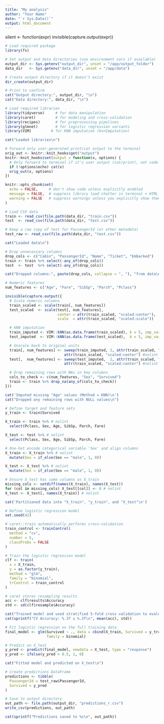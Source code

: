 ```yaml
---
title: "My analysis"
author: "Your Name"
date: "`r Sys.Date()`"
output: html_document
---
```

silent <- function(expr) invisible(capture.output(expr))

```r
# Load required package
library(fs)

# Set output and data directories (use environment vars if available)
output_dir <- Sys.getenv("output_dir", unset = "/app/output_folder")
data_dir   <- Sys.getenv("data_dir", unset = "/app/data")

# Create output directory if it doesn't exist
dir_create(output_dir)

# Print to confirm
cat("Output directory:", output_dir, "\n")
cat("Data directory:", data_dir, "\n")
```

```r
# Load required libraries
library(tidyverse)     # for data manipulation
library(caret)         # for modeling and cross-validation
library(recipes)       # for preprocessing pipelines
library(glmnet)        # for logistic regression variants
library(VIM)         # for KNN imputation (knnImputation)

cat("Loaded libraries\n")
```

```r
# Forward only user-generated print/cat output to the terminal
orig_out <- knitr::knit_hooks$get("output")
knitr::knit_hooks$set(output = function(x, options) {
  # Only forward to terminal if it's user output (cat/print), not code
  if (!options$echo) cat(x)
  orig_out(x, options)
})

knitr::opts_chunk$set(
  echo = FALSE,     # don't show code unless explicitly enabled
  message = FALSE,  # suppress library load chatter in terminal + HTML
  warning = FALSE   # suppress warnings unless you explicitly show them
)
```

```r
# Load CSV data
train <- read_csv(file.path(data_dir, "train.csv"))
test  <- read_csv(file.path(data_dir, "test.csv"))

# Keep a raw copy of test for PassengerId (or other metadata)
test_raw <- read_csv(file.path(data_dir, "test.csv"))

cat("Loaded data\n")
```

```r
# Drop unnecessary columns
drop_cols <- c("Cabin", "PassengerId", "Name", "Ticket", "Embarked")
train <- train %>% select(-any_of(drop_cols))
test  <- test  %>% select(-any_of(drop_cols))

cat("Dropped columns:", paste(drop_cols, collapse = ", "), "from data\n")

# Numeric features
num_features <- c("Age", "Fare", "SibSp", "Parch", "Pclass")

invisible(capture.output({
  # Scale numeric columns
  train_scaled <- scale(train[, num_features])
  test_scaled  <- scale(test[, num_features],
                        center = attr(train_scaled, "scaled:center"),
                        scale  = attr(train_scaled, "scaled:scale"))

  # KNN imputation
  train_imputed <- VIM::kNN(as.data.frame(train_scaled), k = 5, imp_var = FALSE)
  test_imputed  <- VIM::kNN(as.data.frame(test_scaled),  k = 5, imp_var = FALSE)

  # Unscale back to original units
  train[, num_features] <- sweep(train_imputed, 2, attr(train_scaled, "scaled:scale"), `*`) + #nolint
                           attr(train_scaled, "scaled:center") #nolint
  test[,  num_features] <- sweep(test_imputed,  2, attr(train_scaled, "scaled:scale"), `*`) + #nolint
                           attr(train_scaled, "scaled:center") #nolint

  # Drop remaining rows with NAs in key columns
  cols_to_check <- c(num_features, "Sex", "Survived")
  train <- train %>% drop_na(any_of(cols_to_check))
}))

cat('Imputed missing "Age" values (Method = KNN)\n')
cat("Dropped any remaining rows with NULL values\n")
```

```r
# Define target and feature sets
y_train <- train$Survived

X_train <- train %>% # nolint
  select(Pclass, Sex, Age, SibSp, Parch, Fare)

X_test <- test %>% # nolint
  select(Pclass, Sex, Age, SibSp, Parch, Fare)

# One-hot encode categorical variable 'Sex' and align columns
X_train <- X_train %>% # nolint
  mutate(Sex = if_else(Sex == "male", 1, 0))

X_test <- X_test %>% # nolint
  mutate(Sex = if_else(Sex == "male", 1, 0))

# Ensure X_test has same columns as X_train
missing_cols <- setdiff(names(X_train), names(X_test))
for (col in missing_cols) X_test[[col]] <- 0 # nolint
X_test <- X_test[, names(X_train)] # nolint

cat('Partitioned data into "X_train", "y_train", and "X_test"\n')
```

```r
# Define logistic regression model
set.seed(42)

# caret::train automatically performs cross-validation
train_control <- trainControl(
  method = "cv",
  number = 5,
  classProbs = FALSE
)

# Train the logistic regression model
clf <- train(
  x = X_train,
  y = as.factor(y_train),
  method = "glm",
  family = "binomial",
  trControl = train_control
)

# caret stores resampling results
acc <- clf$results$Accuracy
std <- sd(clf$resample$Accuracy)

cat("Trained model and used stratified 5-fold cross validation to evaluate\n")
cat(sprintf("CV Accuracy: %.3f ± %.3f\n", mean(acc), std))
```

```r
# Fit logistic regression on the full training data
final_model <- glm(Survived ~ ., data = cbind(X_train, Survived = y_train),
                   family = binomial)

# Predict on X_test
y_pred <- predict(final_model, newdata = X_test, type = "response")
y_pred <- ifelse(y_pred > 0.5, 1, 0)

cat("Fitted model and predicted on X_test\n")

# Create predictions DataFrame
predictions <- tibble(
  PassengerId = test_raw$PassengerId,
  Survived = y_pred
)

# Save to output directory
out_path <- file.path(output_dir, "predictions_r.csv")
write_csv(predictions, out_path)

cat(sprintf("Predictions saved to %s\n", out_path))
```